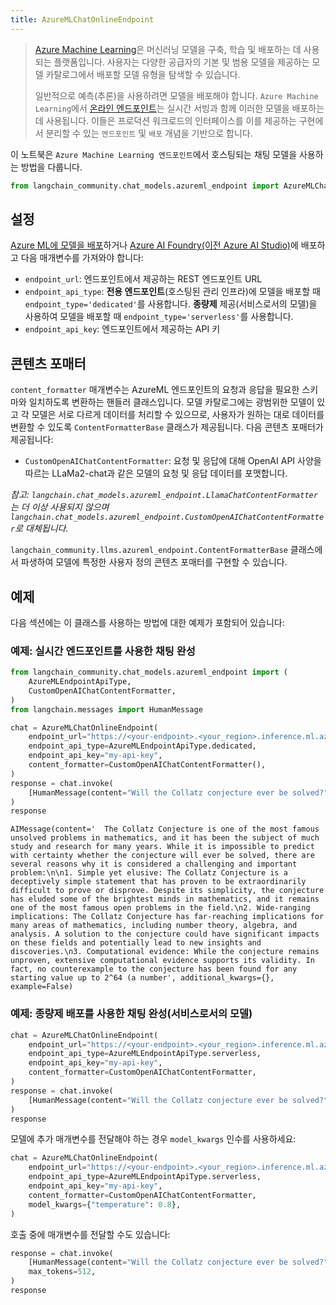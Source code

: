 ```yaml
---
title: AzureMLChatOnlineEndpoint
---
```


>[Azure Machine Learning](https://azure.microsoft.com/en-us/products/machine-learning/)은 머신러닝 모델을 구축, 학습 및 배포하는 데 사용되는 플랫폼입니다. 사용자는 다양한 공급자의 기본 및 범용 모델을 제공하는 모델 카탈로그에서 배포할 모델 유형을 탐색할 수 있습니다.
>
>일반적으로 예측(추론)을 사용하려면 모델을 배포해야 합니다. `Azure Machine Learning`에서 [온라인 엔드포인트](https://learn.microsoft.com/en-us/azure/machine-learning/concept-endpoints)는 실시간 서빙과 함께 이러한 모델을 배포하는 데 사용됩니다. 이들은 프로덕션 워크로드의 인터페이스를 이를 제공하는 구현에서 분리할 수 있는 `엔드포인트` 및 `배포` 개념을 기반으로 합니다.

이 노트북은 `Azure Machine Learning 엔드포인트`에서 호스팅되는 채팅 모델을 사용하는 방법을 다룹니다.

```python
from langchain_community.chat_models.azureml_endpoint import AzureMLChatOnlineEndpoint
```

## 설정

[Azure ML에 모델을 배포](https://learn.microsoft.com/en-us/azure/machine-learning/how-to-use-foundation-models?view=azureml-api-2#deploying-foundation-models-to-endpoints-for-inferencing)하거나 [Azure AI Foundry(이전 Azure AI Studio)](https://learn.microsoft.com/en-us/azure/ai-studio/how-to/deploy-models-open)에 배포하고 다음 매개변수를 가져와야 합니다:

* `endpoint_url`: 엔드포인트에서 제공하는 REST 엔드포인트 URL
* `endpoint_api_type`: **전용 엔드포인트**(호스팅된 관리 인프라)에 모델을 배포할 때 `endpoint_type='dedicated'`를 사용합니다. **종량제** 제공(서비스로서의 모델)을 사용하여 모델을 배포할 때 `endpoint_type='serverless'`를 사용합니다.
* `endpoint_api_key`: 엔드포인트에서 제공하는 API 키

## 콘텐츠 포매터

`content_formatter` 매개변수는 AzureML 엔드포인트의 요청과 응답을 필요한 스키마와 일치하도록 변환하는 핸들러 클래스입니다. 모델 카탈로그에는 광범위한 모델이 있고 각 모델은 서로 다르게 데이터를 처리할 수 있으므로, 사용자가 원하는 대로 데이터를 변환할 수 있도록 `ContentFormatterBase` 클래스가 제공됩니다. 다음 콘텐츠 포매터가 제공됩니다:

* `CustomOpenAIChatContentFormatter`: 요청 및 응답에 대해 OpenAI API 사양을 따르는 LLaMa2-chat과 같은 모델의 요청 및 응답 데이터를 포맷합니다.

*참고: `langchain.chat_models.azureml_endpoint.LlamaChatContentFormatter`는 더 이상 사용되지 않으며 `langchain.chat_models.azureml_endpoint.CustomOpenAIChatContentFormatter`로 대체됩니다.*

`langchain_community.llms.azureml_endpoint.ContentFormatterBase` 클래스에서 파생하여 모델에 특정한 사용자 정의 콘텐츠 포매터를 구현할 수 있습니다.

## 예제

다음 섹션에는 이 클래스를 사용하는 방법에 대한 예제가 포함되어 있습니다:

### 예제: 실시간 엔드포인트를 사용한 채팅 완성

```python
from langchain_community.chat_models.azureml_endpoint import (
    AzureMLEndpointApiType,
    CustomOpenAIChatContentFormatter,
)
from langchain.messages import HumanMessage

chat = AzureMLChatOnlineEndpoint(
    endpoint_url="https://<your-endpoint>.<your_region>.inference.ml.azure.com/score",
    endpoint_api_type=AzureMLEndpointApiType.dedicated,
    endpoint_api_key="my-api-key",
    content_formatter=CustomOpenAIChatContentFormatter(),
)
response = chat.invoke(
    [HumanMessage(content="Will the Collatz conjecture ever be solved?")]
)
response
```

```output
AIMessage(content='  The Collatz Conjecture is one of the most famous unsolved problems in mathematics, and it has been the subject of much study and research for many years. While it is impossible to predict with certainty whether the conjecture will ever be solved, there are several reasons why it is considered a challenging and important problem:\n\n1. Simple yet elusive: The Collatz Conjecture is a deceptively simple statement that has proven to be extraordinarily difficult to prove or disprove. Despite its simplicity, the conjecture has eluded some of the brightest minds in mathematics, and it remains one of the most famous open problems in the field.\n2. Wide-ranging implications: The Collatz Conjecture has far-reaching implications for many areas of mathematics, including number theory, algebra, and analysis. A solution to the conjecture could have significant impacts on these fields and potentially lead to new insights and discoveries.\n3. Computational evidence: While the conjecture remains unproven, extensive computational evidence supports its validity. In fact, no counterexample to the conjecture has been found for any starting value up to 2^64 (a number', additional_kwargs={}, example=False)
```

### 예제: 종량제 배포를 사용한 채팅 완성(서비스로서의 모델)

```python
chat = AzureMLChatOnlineEndpoint(
    endpoint_url="https://<your-endpoint>.<your_region>.inference.ml.azure.com/v1/chat/completions",
    endpoint_api_type=AzureMLEndpointApiType.serverless,
    endpoint_api_key="my-api-key",
    content_formatter=CustomOpenAIChatContentFormatter,
)
response = chat.invoke(
    [HumanMessage(content="Will the Collatz conjecture ever be solved?")]
)
response
```

모델에 추가 매개변수를 전달해야 하는 경우 `model_kwargs` 인수를 사용하세요:

```python
chat = AzureMLChatOnlineEndpoint(
    endpoint_url="https://<your-endpoint>.<your_region>.inference.ml.azure.com/v1/chat/completions",
    endpoint_api_type=AzureMLEndpointApiType.serverless,
    endpoint_api_key="my-api-key",
    content_formatter=CustomOpenAIChatContentFormatter,
    model_kwargs={"temperature": 0.8},
)
```

호출 중에 매개변수를 전달할 수도 있습니다:

```python
response = chat.invoke(
    [HumanMessage(content="Will the Collatz conjecture ever be solved?")],
    max_tokens=512,
)
response
```
